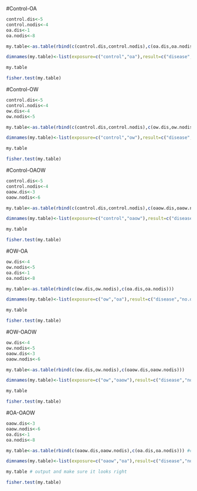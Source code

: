 
#Control-OA
```r
control.dis<-5
control.nodis<-4
oa.dis<-1
oa.nodis<-8

my.table<-as.table(rbind(c(control.dis,control.nodis),c(oa.dis,oa.nodis))) 

dimnames(my.table)<-list(exposure=c("control","oa"),result=c("disease","no.disease"))

my.table

fisher.test(my.table)
```

#Control-OW
```r
control.dis<-5
control.nodis<-4
ow.dis<-4
ow.nodis<-5

my.table<-as.table(rbind(c(control.dis,control.nodis),c(ow.dis,ow.nodis))) 

dimnames(my.table)<-list(exposure=c("control","ow"),result=c("disease","no.disease"))

my.table

fisher.test(my.table)
```

#Control-OAOW
```r
control.dis<-5
control.nodis<-4
oaow.dis<-3
oaow.nodis<-6

my.table<-as.table(rbind(c(control.dis,control.nodis),c(oaow.dis,oaow.nodis))) 

dimnames(my.table)<-list(exposure=c("control","oaow"),result=c("disease","no.disease"))

my.table

fisher.test(my.table)
```

#OW-OA
```r
ow.dis<-4
ow.nodis<-5
oa.dis<-1
oa.nodis<-8

my.table<-as.table(rbind(c(ow.dis,ow.nodis),c(oa.dis,oa.nodis))) 

dimnames(my.table)<-list(exposure=c("ow","oa"),result=c("disease","no.disease")) 

my.table

fisher.test(my.table)
```

#OW-OAOW
```r
ow.dis<-4
ow.nodis<-5
oaow.dis<-3
oaow.nodis<-6

my.table<-as.table(rbind(c(ow.dis,ow.nodis),c(oaow.dis,oaow.nodis))) 

dimnames(my.table)<-list(exposure=c("ow","oaow"),result=c("disease","no.disease"))

my.table

fisher.test(my.table)
```

#OA-OAOW
```r
oaow.dis<-3
oaow.nodis<-6
oa.dis<-1
oa.nodis<-8

my.table<-as.table(rbind(c(oaow.dis,oaow.nodis),c(oa.dis,oa.nodis))) #combine counts into a contingency table

dimnames(my.table)<-list(exposure=c("oaow","oa"),result=c("disease","no.disease")) #add names to make it easier to read

my.table # output and make sure it looks right

fisher.test(my.table)
```
